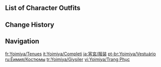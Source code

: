 {{CharacterTabs}}

==List of Character Outfits==
{{Outfits by Category Table|Yoimiya Outfits|nocharacter=1}}

==Change History==
{{Change History|2.0}}

==Navigation==
{{Character Navbox|link type=outfits}}

[[fr:Yoimiya/Tenues]]
[[it:Yoimiya/Completi]]
[[ja:宵宮/服装]]
[[pt-br:Yoimiya/Vestuário]]
[[ru:Ёимия/Костюмы]]
[[tr:Yoimiya/Giysiler]]
[[vi:Yoimiya/Trang Phục]]